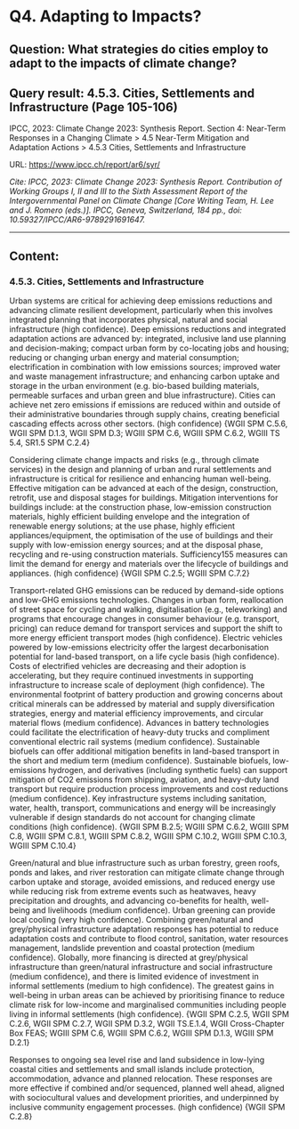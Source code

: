 # Q4. Adapting to Impacts?

## Question: What strategies do cities employ to adapt to the impacts of climate change?  

## Query result: 4.5.3. Cities, Settlements and Infrastructure (Page 105-106)   

IPCC, 2023: Climate Change 2023: Synthesis Report. Section 4: Near-Term Responses in a Changing Climate > 4.5 Near-Term Mitigation and Adaptation Actions > 4.5.3 Cities, Settlements and Infrastructure

URL: [https://www.ipcc.ch/report/ar6/syr/](https://www.ipcc.ch/report/ar6/syr/)

*Cite: IPCC, 2023: Climate Change 2023: Synthesis Report. Contribution of Working Groups I, II and III to the Sixth Assessment Report
of the Intergovernmental Panel on Climate Change [Core Writing Team, H. Lee and J. Romero (eds.)]. IPCC, Geneva, Switzerland,
184 pp., doi: 10.59327/IPCC/AR6-9789291691647.*

---

## Content: 

### 4.5.3. Cities, Settlements and Infrastructure 

Urban systems are critical for achieving deep emissions
reductions and advancing climate resilient development,
particularly when this involves integrated planning that
incorporates physical, natural and social infrastructure (high
confidence). Deep emissions reductions and integrated adaptation
actions are advanced by: integrated, inclusive land use planning
and decision-making; compact urban form by co-locating jobs and
housing; reducing or changing urban energy and material consumption;
electrification in combination with low emissions sources; improved
water and waste management infrastructure; and enhancing carbon
uptake and storage in the urban environment (e.g. bio-based building
materials, permeable surfaces and urban green and blue infrastructure).
Cities can achieve net zero emissions if emissions are reduced within
and outside of their administrative boundaries through supply chains,
creating beneficial cascading effects across other sectors. (high confidence) {WGII SPM C.5.6, WGII SPM D.1.3, WGII SPM D.3; WGIII SPM C.6, WGIII SPM C.6.2, WGIII TS 5.4, SR1.5 SPM C.2.4}

Considering climate change impacts and risks (e.g., through climate
services) in the design and planning of urban and rural settlements
and infrastructure is critical for resilience and enhancing human
well-being. Effective mitigation can be advanced at each of the design,
construction, retrofit, use and disposal stages for buildings. Mitigation
interventions for buildings include: at the construction phase, low-emission construction materials, highly efficient building envelope
and the integration of renewable energy solutions; at the use phase,
highly efficient appliances/equipment, the optimisation of the use
of buildings and their supply with low-emission energy sources;
and at the disposal phase, recycling and re-using construction
materials. Sufficiency155 measures can limit the demand for energy
and materials over the lifecycle of buildings and appliances. (high
confidence) {WGII SPM C.2.5; WGIII SPM C.7.2}

Transport-related GHG emissions can be reduced by demand-side
options and low-GHG emissions technologies. Changes in urban form,
reallocation of street space for cycling and walking, digitalisation
(e.g., teleworking) and programs that encourage changes in consumer
behaviour (e.g. transport, pricing) can reduce demand for transport
services and support the shift to more energy efficient transport
modes (high confidence). Electric vehicles powered by low-emissions
electricity offer the largest decarbonisation potential for land-based
transport, on a life cycle basis (high confidence). Costs of electrified
vehicles are decreasing and their adoption is accelerating, but they
require continued investments in supporting infrastructure to increase
scale of deployment (high confidence). The environmental footprint of
battery production and growing concerns about critical minerals can
be addressed by material and supply diversification strategies, energy
and material efficiency improvements, and circular material flows
(medium confidence). Advances in battery technologies could facilitate
the electrification of heavy-duty trucks and compliment conventional
electric rail systems (medium confidence). Sustainable biofuels can offer
additional mitigation benefits in land-based transport in the short and
medium term (medium confidence). Sustainable biofuels, low-emissions
hydrogen, and derivatives (including synthetic fuels) can support
mitigation of CO2 emissions from shipping, aviation, and heavy-duty
land transport but require production process improvements and cost
reductions (medium confidence). Key infrastructure systems including
sanitation, water, health, transport, communications and energy will
be increasingly vulnerable if design standards do not account for
changing climate conditions (high confidence). {WGII SPM B.2.5;
WGIII SPM C.6.2, WGIII SPM C.8, WGIII SPM C.8.1, WGIII SPM C.8.2,
WGIII SPM C.10.2, WGIII SPM C.10.3, WGIII SPM C.10.4}

Green/natural and blue infrastructure such as urban forestry, green
roofs, ponds and lakes, and river restoration can mitigate climate change
through carbon uptake and storage, avoided emissions, and reduced
energy use while reducing risk from extreme events such as heatwaves,
heavy precipitation and droughts, and advancing co-benefits for health,
well-being and livelihoods (medium confidence). Urban greening can
provide local cooling (very high confidence). Combining green/natural
and grey/physical infrastructure adaptation responses has potential
to reduce adaptation costs and contribute to flood control, sanitation,
water resources management, landslide prevention and coastal
protection (medium confidence). Globally, more financing is directed
at grey/physical infrastructure than green/natural infrastructure
and social infrastructure (medium confidence), and there is limited
evidence of investment in informal settlements (medium to high
confidence). The greatest gains in well-being in urban areas can be
achieved by prioritising finance to reduce climate risk for low-income and marginalised communities including people living in informal
settlements (high confidence). {WGII SPM C.2.5, WGII SPM C.2.6, WGII
SPM C.2.7, WGII SPM D.3.2, WGII TS.E.1.4, WGII Cross-Chapter Box FEAS;
WGIII SPM C.6, WGIII SPM C.6.2, WGIII SPM D.1.3, WGIII SPM D.2.1}

Responses to ongoing sea level rise and land subsidence in low-lying
coastal cities and settlements and small islands include protection,
accommodation, advance and planned relocation. These responses
are more effective if combined and/or sequenced, planned well ahead,
aligned with sociocultural values and development priorities, and
underpinned by inclusive community engagement processes. (high
confidence) {WGII SPM C.2.8}




